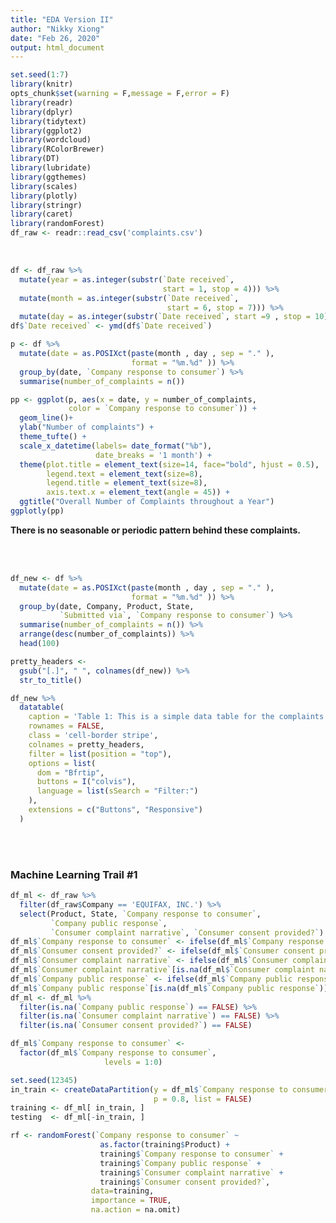 ```yaml
---
title: "EDA Version II"
author: "Nikky Xiong"
date: "Feb 26, 2020"
output: html_document
---
```


```r
set.seed(1:7)
library(knitr)
opts_chunk$set(warning = F,message = F,error = F)
library(readr)
library(dplyr)
library(tidytext)
library(ggplot2)
library(wordcloud)
library(RColorBrewer)
library(DT)
library(lubridate)
library(ggthemes)
library(scales)
library(plotly)
library(stringr)
library(caret)
library(randomForest)
df_raw <- readr::read_csv('complaints.csv')
```

<br/>

```r
df <- df_raw %>%
  mutate(year = as.integer(substr(`Date received`, 
                                  start = 1, stop = 4))) %>%
  mutate(month = as.integer(substr(`Date received`, 
                                   start = 6, stop = 7))) %>%
  mutate(day = as.integer(substr(`Date received`, start =9 , stop = 10)))
df$`Date received` <- ymd(df$`Date received`)
```

```r
p <- df %>% 
  mutate(date = as.POSIXct(paste(month , day , sep = "." ), 
                           format = "%m.%d" )) %>%
  group_by(date, `Company response to consumer`) %>%
  summarise(number_of_complaints = n())

pp <- ggplot(p, aes(x = date, y = number_of_complaints,
             color = `Company response to consumer`)) +
  geom_line()+
  ylab("Number of complaints") +
  theme_tufte() +
  scale_x_datetime(labels= date_format("%b"), 
                   date_breaks = '1 month') + 
  theme(plot.title = element_text(size=14, face="bold", hjust = 0.5),
        legend.text = element_text(size=8),
        legend.title = element_text(size=8),
        axis.text.x = element_text(angle = 45)) +
  ggtitle("Overall Number of Complaints throughout a Year")
ggplotly(pp)
```

__There is no seasonable or periodic pattern behind these complaints.__

<br/>
<br/>

```r
df_new <- df %>% 
  mutate(date = as.POSIXct(paste(month , day , sep = "." ), 
                           format = "%m.%d" )) %>%
  group_by(date, Company, Product, State, 
           `Submitted via`, `Company response to consumer`) %>%
  summarise(number_of_complaints = n()) %>% 
  arrange(desc(number_of_complaints)) %>% 
  head(100)

pretty_headers <- 
  gsub("[.]", " ", colnames(df_new)) %>%
  str_to_title()

df_new %>%
  datatable(
    caption = 'Table 1: This is a simple data table for the complaints.',
    rownames = FALSE,
    class = 'cell-border stripe',
    colnames = pretty_headers,
    filter = list(position = "top"),
    options = list(
      dom = "Bfrtip",
      buttons = I("colvis"),
      language = list(sSearch = "Filter:")
    ),
    extensions = c("Buttons", "Responsive")
  )
```

<br/>
<br/>

### Machine Learning Trail #1

```r
df_ml <- df_raw %>% 
  filter(df_raw$Company == 'EQUIFAX, INC.') %>% 
  select(Product, State, `Company response to consumer`,
         `Company public response`, 
         `Consumer complaint narrative`, `Consumer consent provided?`)
df_ml$`Company response to consumer` <- ifelse(df_ml$`Company response to consumer` == "Closed with monetary relief", 1, 0)
df_ml$`Consumer consent provided?` <- ifelse(df_ml$`Consumer consent provided?` == "Consent provided", 1, 0)
df_ml$`Consumer complaint narrative` <- ifelse(df_ml$`Consumer complaint narrative` == 'NA', 0, 1)
df_ml$`Consumer complaint narrative`[is.na(df_ml$`Consumer complaint narrative`)] <- 0
df_ml$`Company public response` <- ifelse(df_ml$`Company public response` == 'NA', 0, 1)
df_ml$`Company public response`[is.na(df_ml$`Company public response`)] <- 0
df_ml <- df_ml %>% 
  filter(is.na(`Company public response`) == FALSE) %>% 
  filter(is.na(`Consumer complaint narrative`) == FALSE) %>% 
  filter(is.na(`Consumer consent provided?`) == FALSE) 
```

```r
df_ml$`Company response to consumer` <- 
  factor(df_ml$`Company response to consumer`,                                    labels = c("withMonetaryRelief",                                                      "noMonetaryRelief"), 
                     levels = 1:0) 

set.seed(12345)
in_train <- createDataPartition(y = df_ml$`Company response to consumer`, 
                                p = 0.8, list = FALSE)
training <- df_ml[ in_train, ]
testing  <- df_ml[-in_train, ]
```

```r
rf <- randomForest(`Company response to consumer` ~ 
                    as.factor(training$Product) + 
                    training$`Company response to consumer` +
                    training$`Company public response` +
                    training$`Consumer complaint narrative` +
                    training$`Consumer consent provided?`, 
                  data=training,
                  importance = TRUE,
                  na.action = na.omit)
```

